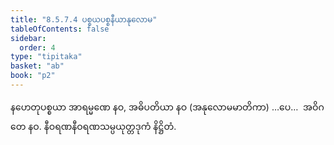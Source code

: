 ```yaml
---
title: "8.5.7.4 ပစ္စယပစ္စနီယာနုလောမ"
tableOfContents: false
sidebar:
  order: 4
type: "tipitaka"
basket: "ab"
book: "p2"
---
```



<DynamicBreadcrumb />

<Division number="110" book="p2" e="ch" v="38" p="294">

<Paragraph number="2123" book="p2">
နဟေတုပစ္စယာ အာရမ္မဏေ နဝ, အဓိပတိယာ နဝ (အနုလောမမာတိကာ) …ပေ…  အဝိဂတေ နဝ.

</Paragraph>
</Division>

<Paragraph number="2124" type="center" book="p2">
နီဝရဏနီဝရဏသမ္ပယုတ္တဒုကံ နိဋ္ဌိတံ.
</Paragraph>